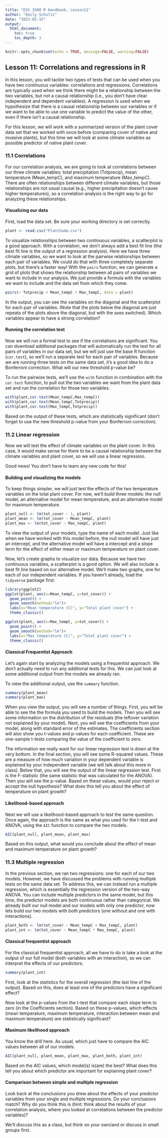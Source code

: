 ```yaml
---
title: "ESS 3500 R Handbook, Lesson11"
author: "Emily Schultz"
date: "2023-02-15"
output: 
  html_document:
    toc: true
    toc_depth: 3
---
```


```r
knitr::opts_chunk$set(echo = TRUE, message=FALSE, warning=FALSE)
```

## Lesson 11: Correlations and regressions in R
In this lesson, you will tackle two types of tests that can be used when you have two continuous variables: correlations and regressions. Correlations are typically used when we think there might be a relationship between the two variables, but not a causal relationship (i.e., you don't have clear independent and dependent variables). A regression is used when we hypothesize that there is a causal relationship between our variables or if we want to be able to use one variable to predict the value of the other, even if there isn't a causal relationship. 

For this lesson, we will work with a summarized version of the plant cover data set that we worked with once before (comparing cover of native and invasive plants), but this time we will look at some climate variables as possible predictor of native plant cover.

### 11.1 Correlations
For our correlation analysis, we are going to look at correlations between our three climate variables: total precipitation (Totprecip), mean temperature (Mean_tempC), and maximum temperature (Max_tempC). There are often relationships between different climate variables, but those relationships are not usual causal (e.g., higher precipitation doesn't cause higher temperatures), so a correlation analysis is the right way to go for analyzing these relationships.

#### Visualizing our data
First, load the data set. Be sure your working directory is set correctly.

```r
plant <- read.csv("PlantSumm.csv")
```

To visualize relationships between two continuous variables, a scatterplot is a good approach. With a correlation, we don't always add a best fit line (the best fit line is the output of a regression analysis). Here we have three climate variables, so we want to look at the pairwise relationships between each pair of variables. We could do that with three completely separate plots, but there's a faster way! With the `pairs` function, we can generate a grid of plots that shows the relationship between all pairs of variables we want to include in our analysis. We just provide a formula with the variables we want to include and the data set from which they come.

```r
pairs(~ Totprecip + Mean_tempC + Max_tempC, data = plant) 
```

In the output, you can see the variables on the diagonal and the scatterplot for each pair of variables. (Note that the plots below the diagonal are just repeats of the plots above the diagonal, but with the axes switched). Which variables appear to have a strong correlation?

#### Running the correlation test
Now we will run a formal test to see if the correlations are significant. You can download additional packages that will automatically run the test for all pairs of variables in our data set, but we will just use the base R function (`cor.test`), so we'll run a separate test for each pair of variables. Because we are running three tests on the same data set, it's a good idea to do a Bonferroni correction. What will our new threshold p-value be?

To run the pairwise tests, we'll use the `with` function in combination with the `cor.test` function, to pull out the two variables we want from the plant data set and run the correlation for those two variables.

```r
with(plant,cor.test(Mean_tempC,Max_tempC))
with(plant,cor.test(Mean_tempC,Totprecip))
with(plant,cor.test(Max_tempC,Totprecip))
```

Based on the output of these tests, which are statistically significant (don't forget to use the new threshold p-value from your Bonferroni correction).

### 11.2 Linear regression
Now we will test the effect of climate variables on the plant cover. In this case, it would make sense for there to be a causal relationship between the climate variables and plant cover, so we will use a linear regression.

Good news! You don't have to learn any new code for this!

#### Building and visualizing the models
To keep things simpler, we will just test the effects of the two temperature variables on the total plant cover. For now, we'll build three models: the null model, an alternative model for mean temperature, and an alternative model for maximum temperature.

```r
plant_null <- lm(tot_cover ~ 1, plant)
plant_mean <- lm(tot_cover ~ Mean_tempC, plant)
plant_max <- lm(tot_cover ~ Max_tempC, plant)
```

To view the output of your models, type the name of each model. Just like when we have worked with this model before, the null model will have just an intercept, and the alternative model will have a intercept and a slope term for the effect of either mean or maximum temperature on plant cover.

Now, let's create graphs to visualize our data. Because we have two continuous variables, a scatterplot is a good option. We will also include a best fit line based on our alternative model. We'll make two graphs, one for each of our independent variables. If you haven't already, load the `tidyverse` package first.

```r
library(ggplot2)
ggplot(plant, aes(x=Mean_tempC, y=tot_cover)) +
  geom_point() +
  geom_smooth(method="lm")+
  labs(x="Mean temperature (C)", y="Total plant cover") +
  theme_classic()

ggplot(plant, aes(x=Max_tempC, y=tot_cover)) +
  geom_point() +
  geom_smooth(method="lm")+
  labs(x="Max temperature (C)", y="Total plant cover") +
  theme_classic()
```

#### Classical Frequentist Approach
Let's again start by analyzing the models using a frequentist approach. We don't actually need to run any additional tests for this. We can just look at some additional output from the models we already ran.

To view the additional output, use the `summary` function.

```r
summary(plant_mean)
summary(plant_max)
```

When you view the output, you will see a number of things. First, you will be able to see the the formula you used to build the models. Then you will see some information on the distribution of the residuals (the leftover variation not explained by your model). Next, you will see the coefficients from your model, along with standard error of the estimates. The coefficients section will also show you t-values and p-values for each coefficient. These are one-sample t-tests comparing the value of the coefficient to zero.

The information we really want for our linear regression test is down at the very bottom. In the final section, you will see some R-squared values. These are a measure of how much variation in your dependent variable is explained by your independent variable (we will talk about this more in class). Below that, you will see the output of the linear regression test. First is the F-statistic (the same statistic that was calculated for the ANOVA). Then you will see the p-value. Based on these values, would your reject or accept the null hypothesis? What does this tell you about the effect of temperature on plant growth?

#### Likelihood-based approach
Next we will use a likelihood-based approach to test the same question. Once again, the approach is the same as what you used for the t-test and ANOVA, using the `AIC` function to compare the two models.

```r
AIC(plant_null, plant_mean, plant_max)
```

Based on this output, what would you conclude about the effect of mean and maximum temperature on plant growth?

### 11.3 Multiple regression
In the previous section, we ran two regressions: one for each of our two models. However, we have discussed the problems with running multiple tests on the same data set. To address this, we can instead run a multiple regression, which is essentially the regression version of the two-way ANOVA. You can include multiple predictors in the same model, but this time, the predictor models are both continuous rather than categorical. We already built our null model and our models with only one predictor, now lets build our two models with both predictors (one without and one with interactions).

```r
plant_both <- lm(tot_cover ~ Mean_tempC + Max_tempC, plant)
plant_int <- lm(tot_cover ~ Mean_tempC * Max_tempC, plant)
```

#### Classical frequentist approach

For the classical frequentist approach, all we have to do is take a look at the output of our full model (both variables with an interaction), so we can interpret the effects of our predictors.

```r
summary(plant_int)
```

First, look at the statistics for the overall regression (the last line of the output). Based on this, does at least one of the predictors have a significant effect?

Now look at the p-values from the t-test that compare each slope term to zero (in the Coefficients section). Based on these p-values, which effects (mean temperature, maximum temperature, interaction between mean and maximum temperature) are statistically significant?

#### Maximum likelihood approach

You know the drill here. As usual, which just have to compare the AIC values between all of our models.

```r
AIC(plant_null, plant_mean, plant_max, plant_both, plant_int)
```

Based on the AIC values, which model(s) is(are) the best? What does this tell you about which predictor are important for explaining plant cover?

#### Comparison between simple and multiple regression
Look back at the conclusions you drew about the effects of your predictor variables from your single and multiple regressions. Do your conclusions match? Why do you think this is (hint: think about the results of your correlation analysis, where you looked at correlations between the predictor variables)?

We'll discuss this as a class, but think on your own/and or discuss in small groups first.
